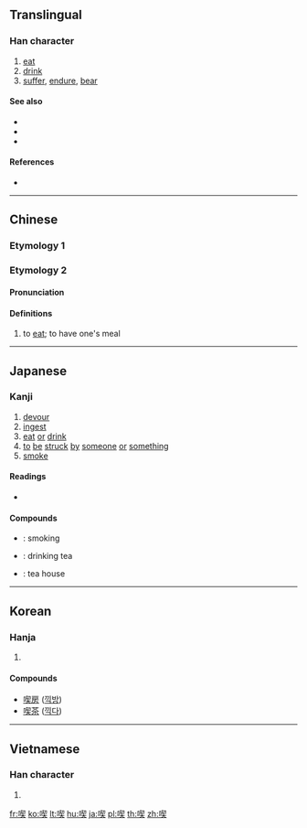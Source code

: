{{character info/new}}
{{also|吃}}
==Translingual==

===Han character===
{{Han char|rn=30|rad=口|as=09|sn=12|four=67034|canj=RQHK|ids=⿰口契}}

# [[eat]]
# [[drink]]
# [[suffer]], [[endure]], [[bear]]

====See also====
* {{l|mul|食}}
* {{l|mul|召}}
* {{l|mul|頂}}

====References====
* {{Han ref|kx=0200.190|dkj=03987|dj=0422.030|hdz=10648.070|uh=55AB|ud=21931|bh=B3F0|bd=46064}}

----

==Chinese==

===Etymology 1===
{{zh-see|吃|v|to eat}}

===Etymology 2===
{{zh-forms}}

====Pronunciation====
{{zh-pron
|c=jaak3
|cat=v
}}

====Definitions====
{{zh-hanzi}}

# {{lb|zh|Cantonese}} to [[eat]]; to have one's meal
#: {{zh-x|喫{jaak3}飯|to eat a meal|C}}

----

==Japanese==

===Kanji===
{{ja-kanji|grade=c|rs=口09}}

# [[devour]]
# [[ingest]]
# [[eat]] [[or]] [[drink]]
# [[to]] [[be]] [[struck]] [[by]] [[someone]] [[or]] [[something]]
# [[smoke]]

====Readings====
* {{ja-readings|goon=[[きゃく]] (kyaku), [[け]] (ke)|kanon=[[かい]] (kai), [[けき]] (keki)|kanyoon=[[きつ]] (kitsu)|kun=[[くう]] (kuu), [[のむ]] (nomu)}}

====Compounds====
* {{ja-r|喫煙|きつえん}}: smoking
* {{ja-r|喫茶|きっさ}}: drinking tea
* {{ja-r|喫茶店|きっさてん}}: tea house

----

==Korean==

===Hanja===
{{ko-hanja|hangeul=끽|rv=kkik|mr=kkik|y=kkik}}

# {{defn|lang=ko|sort=口09}}

====Compounds====
* [[喫房]] ([[끽방]])
* [[喫茶]] ([[끽다]])

----

==Vietnamese==

===Han character===
{{vi-hantu|[[khịt]], [[khế]], [[khịa]], [[khiết]], [[ngật]]|rs=口09}}

# {{defn|lang=vi|sort=口09}}

[[fr:喫]]
[[ko:喫]]
[[lt:喫]]
[[hu:喫]]
[[ja:喫]]
[[pl:喫]]
[[th:喫]]
[[zh:喫]]